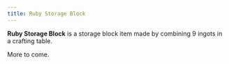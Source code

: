 ```yaml
---
title: Ruby Storage Block
---
```


<ItemImage file="ruby_storage_block" alt="Ruby Storage Block" size="200" />

**Ruby Storage Block** is a storage block item made by combining 9 ingots in a crafting table.

More to come.
